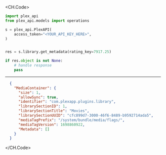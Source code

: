 
<CH.Code>
```python GetMetadata.py
import plex_api
from plex_api.models import operations

s = plex_api.PlexAPI(
    access_token="<YOUR_API_KEY_HERE>",
)


res = s.library.get_metadata(rating_key=7917.25)

if res.object is not None:
    # handle response
    pass
```
---

```json Example Response
  {
    "MediaContainer": {
      "size": 1,
      "allowSync": true,
      "identifier": "com.plexapp.plugins.library",
      "librarySectionID": 1,
      "librarySectionTitle": "Movies",
      "librarySectionUUID": "cfc899d7-3000-46f6-8489-b9592714ada5",
      "mediaTagPrefix": "/system/bundle/media/flags/",
      "mediaTagVersion": 1698860922,
      "Metadata": []
    }
  }
```
</CH.Code>
